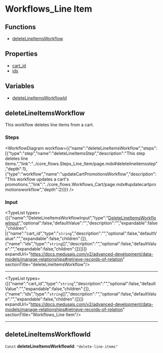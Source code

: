 
# Workflows\_Line Item

## Functions

- [deleteLineItemsWorkflow](../../modules/core_flows/page.mdx#deletelineitemsworkflow)

## Properties

- [cart\_id](undefined)
- [ids](undefined)

## Variables

- [deleteLineItemsWorkflowId](../../modules/core_flows/page.mdx#deletelineitemsworkflowid)

## deleteLineItemsWorkflow

This workflow deletes line items from a cart.

### Steps

<WorkflowDiagram workflow={{"name":"deleteLineItemsWorkflow","steps":[{"type":"step","name":"deleteLineItemsStep","description":"This step deletes line items.","link":"../core_flows.Steps_Line_Item/page.mdx#deletelineitemsstep","depth":1},{"type":"workflow","name":"updateCartPromotionsWorkflow","description":"This workflow updates a cart's promotions.","link":"../core_flows.Workflows_Cart/page.mdx#updatecartpromotionsworkflow","depth":2}]}} />

### Input

<TypeList types={[{"name":"DeleteLineItemsWorkflowInput","type":"[DeleteLineItemsWorkflowInput](../types/core_flows.DeleteLineItemsWorkflowInput/page.mdx)","optional":false,"defaultValue":"","description":"","expandable":false,"children":[{"name":"cart_id","type":"`string`","description":"","optional":false,"defaultValue":"","expandable":false,"children":[]},{"name":"ids","type":"`string`[]","description":"","optional":false,"defaultValue":"","expandable":false,"children":[]}]}]} expandUrl="https://docs.medusajs.com/v2/advanced-development/data-models/manage-relationships#retrieve-records-of-relation" sectionTitle="deleteLineItemsWorkflow"/>

___

<TypeList types={[{"name":"cart_id","type":"`string`","description":"","optional":false,"defaultValue":"","expandable":false,"children":[]},{"name":"ids","type":"`string`[]","description":"","optional":false,"defaultValue":"","expandable":false,"children":[]}]} expandUrl="https://docs.medusajs.com/v2/advanced-development/data-models/manage-relationships#retrieve-records-of-relation" sectionTitle="Workflows_Line Item"/>

___

## deleteLineItemsWorkflowId

 `Const` **deleteLineItemsWorkflowId**: `"delete-line-items"`
